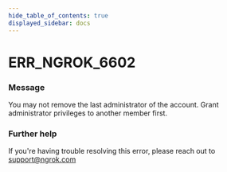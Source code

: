 ```yaml
---
hide_table_of_contents: true
displayed_sidebar: docs
---
```



# ERR_NGROK_6602

### Message

You may not remove the last administrator of the account. Grant administrator privileges to another member first.

<ErrorDetails error="err_ngrok_6602" />

### Further help

If you're having trouble resolving this error, please reach out to [support@ngrok.com](mailto:support@ngrok.com?subject=Help%20with%20ERR_NGROK_6602)

